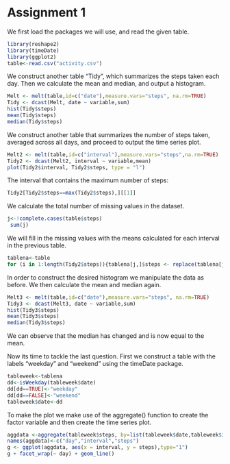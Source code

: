 Assignment 1
============



We first load the packages we will use, and read the given table.

```r
library(reshape2)
library(timeDate)
library(ggplot2)
table<-read.csv("activity.csv")
````

We construct another table "Tidy", which summarizes the steps taken each day. Then we calculate the mean and median, and output a histogram.
```r
Melt <- melt(table,id=c("date"),measure.vars="steps", na.rm=TRUE)
Tidy <- dcast(Melt, date ~ variable,sum)
hist(Tidy$steps)
mean(Tidy$steps)
median(Tidy$steps)
```

We construct another table that summarizes the number of steps taken, averaged across all days, and proceed to output the time series plot.
```r
Melt2 <- melt(table,id=c("interval"),measure.vars="steps",na.rm=TRUE)
Tidy2 <- dcast(Melt2, interval ~ variable,mean)
plot(Tidy2$interval, Tidy2$steps, type = "l")
```

The interval that contains the maximum number of steps:
```r
Tidy2[Tidy2$steps==max(Tidy2$steps),][[1]]
```

We calculate the total number of missing values in the dataset.
```r
j<-!complete.cases(table$steps)
 sum(j)
```
We will fill in the missing values with the means calculated for each interval in the previous table.
```r
tablena<-table
for (i in 1:length(Tidy2$steps)){tablena[j,]$steps <- replace(tablena[j,]$steps, tablena[j,]$interval == Tidy2$interval[i], Tidy2$steps[i])}
```
In order to construct the desired histogram we manipulate the data as before. We then calculate the mean and median again.
```r
Melt3 <- melt(table,id=c("date"),measure.vars="steps", na.rm=TRUE)
Tidy3 <- dcast(Melt3, date ~ variable,sum)
hist(Tidy3$steps)
mean(Tidy3$steps)
median(Tidy3$steps)
``` 
We can observe that the median has changed and is now equal to the mean.

Now its time to tackle the last question. First we construct a table with the labels "weekday" and "weekend" using the timeDate package.
```r
tableweek<-tablena
dd<-isWeekday(tableweek$date)
dd[dd==TRUE]<-"weekday"
dd[dd==FALSE]<-"weekend"
tableweek$date<-dd
```
To make the plot we make use of the aggregate() function to create the factor variable and then create the time series plot.
```r
aggdata <-aggregate(tableweek$steps, by=list(tableweek$date,tableweek$interval), FUN=mean)
names(aggdata)<-c("day","interval","steps")
g <- ggplot(aggdata, aes(x = interval, y = steps),type="1") 
g + facet_wrap(~ day) + geom_line() 
```








